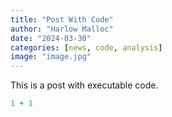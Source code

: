 ```yaml
---
title: "Post With Code"
author: "Harlow Malloc"
date: "2024-03-30"
categories: [news, code, analysis]
image: "image.jpg"
---
```


This is a post with executable code.

```r
1 + 1
```
